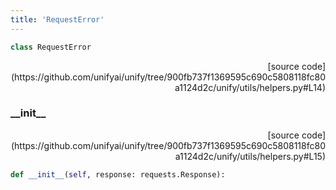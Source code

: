 ```yaml
---
title: 'RequestError'
---
```


```python
class RequestError
```

<p align="right">[source code](https://github.com/unifyai/unify/tree/900fb737f1369595c690c5808118fc80a1124d2c/unify/utils/helpers.py#L14)</p>



### \_\_init\_\_

<p align="right">[source code](https://github.com/unifyai/unify/tree/900fb737f1369595c690c5808118fc80a1124d2c/unify/utils/helpers.py#L15)</p>

```python
def __init__(self, response: requests.Response):
```

